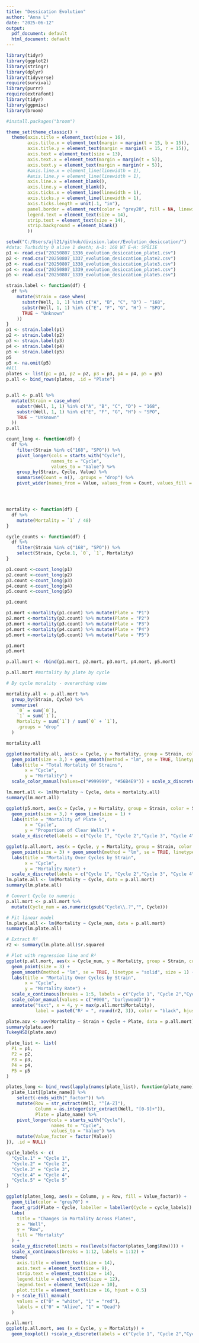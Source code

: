 ```yaml
---
title: "Dessication Evolution"
author: "Anna L"
date: "2025-06-12"
output:
  pdf_document: default
  html_document: default
---
```


```r
library(tidyr)
library(ggplot2)
library(stringr)
library(dplyr)
library(tidyverse)
require(survival)
library(purrr)
require(extrafont)
library(tidyr)
library(ggpmisc)
library(broom)

#install.packages("broom")

theme_set(theme_classic() +
  theme(axis.title = element_text(size = 16),
        axis.title.x = element_text(margin = margin(t = 15, b = 15)),
        axis.title.y = element_text(margin = margin(l = 15, r = 15)),
        axis.text = element_text(size = 13),
        axis.text.x = element_text(margin = margin(t = 5)),
        axis.text.y = element_text(margin = margin(r = 5)),
        #axis.line.x = element_line(linewidth = 1),
        #axis.line.y = element_line(linewidth = 1),
        axis.line.x = element_blank(),
        axis.line.y = element_blank(),
        axis.ticks.x = element_line(linewidth = 1),
        axis.ticks.y = element_line(linewidth = 1),
        axis.ticks.length = unit(.1, "in"),
        panel.border = element_rect(color = "grey20", fill = NA, linewidth = 1.5),
        legend.text = element_text(size = 14),
        strip.text = element_text(size = 14),
        strip.background = element_blank()
        ))
```

```r
setwd("C:/Users/ajl21/github/division.labor/Evolution_desiccation/")
#data: Turbidity 0 alive 1 death; A-D: 168 WT E-H: SPOIIE
p1 <- read.csv("20250807_1336_evolution_desiccation_plate1.csv")
p2 <- read.csv("20250807_1337_evolution_desiccation_plate2.csv")
p3 <- read.csv("20250807_1338_evolution_desiccation_plate3.csv")
p4 <- read.csv("20250807_1339_evolution_desiccation_plate4.csv")
p5 <- read.csv("20250807_1339_evolution_desiccation_plate5.csv")

strain.label <- function(df) {
  df %>%
    mutate(Strain = case_when(
      substr(Well, 1, 1) %in% c("A", "B", "C", "D") ~ "168",
      substr(Well, 1, 1) %in% c("E", "F", "G", "H") ~ "SPO",
      TRUE ~ "Unknown"
    ))
}
p1 <- strain.label(p1)
p2 <- strain.label(p2)
p3 <- strain.label(p3)
p4 <- strain.label(p4)
p5 <- strain.label(p5)
p5
p5 <- na.omit(p5)
#All
plates <- list(p1 = p1, p2 = p2, p3 = p3, p4 = p4, p5 = p5)
p.all <- bind_rows(plates, .id = "Plate")


p.all <- p.all %>%
  mutate(Strain = case_when(
    substr(Well, 1, 1) %in% c("A", "B", "C", "D") ~ "168",
    substr(Well, 1, 1) %in% c("E", "F", "G", "H") ~ "SPO",
    TRUE ~ "Unknown"
  ))
p.all

```


```r
count_long <- function(df) {
  df %>%
    filter(Strain %in% c("168", "SPO")) %>%
    pivot_longer(cols = starts_with("Cycle"),
                 names_to = "Cycle",
                 values_to = "Value") %>%
    group_by(Strain, Cycle, Value) %>%
    summarise(Count = n(), .groups = "drop") %>%
    pivot_wider(names_from = Value, values_from = Count, values_fill = 0) }




mortality <- function(df) {
  df %>%
    mutate(Mortality = `1` / 48)
}

cycle_counts <- function(df) {
  df %>%
    filter(Strain %in% c("168", "SPO")) %>%
    select(Strain, Cycle.1, `0`, `1`, Mortality)
}
```


```r
p1.count <-count_long(p1)
p2.count <-count_long(p2)
p3.count <-count_long(p3)
p4.count <-count_long(p4)
p5.count <-count_long(p5)

p1.count

p1.mort <-mortality(p1.count) %>% mutate(Plate = "P1")
p2.mort <-mortality(p2.count) %>% mutate(Plate = "P2")
p3.mort <-mortality(p3.count) %>% mutate(Plate = "P3")
p4.mort <-mortality(p4.count) %>% mutate(Plate = "P4")
p5.mort <-mortality(p5.count) %>% mutate(Plate = "P5")

p1.mort
p5.mort

p.all.mort <- rbind(p1.mort, p2.mort, p3.mort, p4.mort, p5.mort)

p.all.mort #mortality by plate by cycle

# By cycle morality - overarching view 

mortality.all <- p.all.mort %>%
  group_by(Strain, Cycle) %>%
  summarise(
    `0` = sum(`0`),
    `1` = sum(`1`),
    Mortality = sum(`1`) / sum(`0` + `1`),
    .groups = "drop"
  )

mortality.all
```





```r
ggplot(mortality.all, aes(x = Cycle, y = Mortality, group = Strain, color = Strain)) +
  geom_point(size = 3,) + geom_smooth(method = "lm", se = TRUE, linetype = "solid", size = 1) +
  labs(title = "Total Mortality Of Strains",
       x = "Cycle",
       y = "Mortality") +
  scale_color_manual(values=c("#999999", "#56B4E9")) + scale_x_discrete(labels = c("Cycle 1", "Cycle 2","Cycle 3", "Cycle 4", "Cycle 5"))

lm.mort.all <- lm(Mortality ~ Cycle, data = mortality.all)
summary(lm.mort.all)
```





```r
ggplot(p5.mort, aes(x = Cycle, y = Mortality, group = Strain, color = Strain)) +
  geom_point(size = 3,) + geom_line(size = 1) +
  labs(title = "Mortality of Plate 5",
       x = "Cycle",
       y = "Proportion of Clear Wells") + 
  scale_x_discrete(labels = c("Cycle 1", "Cycle 2","Cycle 3", "Cycle 4", "Cycle 5")) + scale_color_manual(values=c("#999999", "#56B4E9"))
```


```r
ggplot(p.all.mort, aes(x = Cycle, y = Mortality, group = Strain, color = Strain)) + 
  geom_point(size = 3) + geom_smooth(method = "lm", se = TRUE, linetype = "solid", size = 1) +
  labs(title = "Mortality Over Cycles by Strain",
       x = "Cycle",
       y = "Mortality Rate") +
  scale_x_discrete(labels = c("Cycle 1", "Cycle 2","Cycle 3", "Cycle 4", "Cycle 5")) +scale_color_manual(values=c("#000", "burlywood3"))
lm.plate.all <- lm(Mortality ~ Cycle, data = p.all.mort)
summary(lm.plate.all)
```


```r

# Convert Cycle to numeric
p.all.mort <- p.all.mort %>%
  mutate(Cycle_num = as.numeric(gsub("Cycle\\.?","", Cycle)))

# Fit linear model
lm.plate.all <- lm(Mortality ~ Cycle_num, data = p.all.mort)
summary(lm.plate.all)

# Extract R²
r2 <- summary(lm.plate.all)$r.squared

# Plot with regression line and R²
ggplot(p.all.mort, aes(x = Cycle_num, y = Mortality, group = Strain, color = Strain)) + 
  geom_point(size = 3) +
  geom_smooth(method = "lm", se = TRUE, linetype = "solid", size = 1) +
  labs(title = "Mortality Over Cycles by Strain",
       x = "Cycle",
       y = "Mortality Rate") +
  scale_x_continuous(breaks = 1:5, labels = c("Cycle 1", "Cycle 2","Cycle 3", "Cycle 4", "Cycle 5")) +
  scale_color_manual(values = c("#000", "burlywood3")) +
  annotate("text", x = 4, y = max(p.all.mort$Mortality), 
           label = paste0("R² = ", round(r2, 3)), color = "black", hjust = 0)

```


```r
plate.aov <- aov(Mortality ~ Strain + Cycle + Plate, data = p.all.mort)
summary(plate.aov)
TukeyHSD(plate.aov)
```

```r
plate_list <- list(
  P1 = p1,
  P2 = p2,
  P3 = p3,
  P4 = p4,
  P5 = p5
)

plates_long <- bind_rows(lapply(names(plate_list), function(plate_name) {
  plate_list[[plate_name]] %>%
    select(-ends_with("_factor")) %>%
    mutate(Row = str_extract(Well, "^[A-Z]"),
           Column = as.integer(str_extract(Well, "[0-9]+")),
           Plate = plate_name) %>%
    pivot_longer(cols = starts_with("Cycle"),
                 names_to = "Cycle",
                 values_to = "Value") %>%
    mutate(Value_factor = factor(Value))
}), .id = NULL)

cycle_labels <- c(
  "Cycle.1" = "Cycle 1",
  "Cycle.2" = "Cycle 2",
  "Cycle.3" = "Cycle 3",
  "Cycle.4" = "Cycle 4",
  "Cycle.5" = "Cycle 5"
)

ggplot(plates_long, aes(x = Column, y = Row, fill = Value_factor)) +
  geom_tile(color = "grey70") +
  facet_grid(Plate ~ Cycle, labeller = labeller(Cycle = cycle_labels)) +  
  labs(
    title = "Changes in Mortality Across Plates",
    x = "Well",
    y = "Row",
    fill = "Mortality"
  ) +
  scale_y_discrete(limits = rev(levels(factor(plates_long$Row)))) +
  scale_x_continuous(breaks = 1:12, labels = 1:12) +
  theme(
    axis.title = element_text(size = 14),
    axis.text = element_text(size = 9),
    strip.text = element_text(size = 14),
    legend.title = element_text(size = 12),
    legend.text = element_text(size = 10),
    plot.title = element_text(size = 16, hjust = 0.5)
  ) + scale_fill_manual(
    values = c("0" = "white", "1" = "red"),
    labels = c("0" = "Alive", "1" = "Dead")  
  ) 

```

```r
p.all.mort
ggplot(p.all.mort, aes (x = Cycle, y = Mortality)) +
  geom_boxplot() +scale_x_discrete(labels = c("Cycle 1", "Cycle 2","Cycle 3", "Cycle 4", "Cycle 5"))
```

